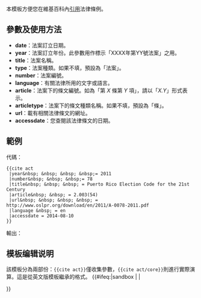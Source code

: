 <includeonly><!-- 在這裡加入模板的保護標識 --></includeonly><noinclude>{{Documentation subpage}}</noinclude>
<!-- 在本行下編輯模板說明 -->
本模板方便您在維基百科內[[Wikipedia:CITE|引用]]法律條例。

== 參數及使用方法 ==
* '''date'''：法案訂立日期。
* '''year'''：法案訂立年份。此參數用作標示「XXXX年第YY號法案」之用。
* '''title'''：法案名稱。
* '''type'''：法案種類。如果不填，預設為「法案」。
* '''number'''：法案編號。
* '''language'''：有關法律所用的文字或語言。
* '''article'''：法案下的條文編號。如為「第 ''X'' 條第 ''Y'' 項」，請以「''X.Y''」形式表示。
* '''articletype'''：法案下的條文種類名稱。如果不填，預設為「條」。
* '''url'''：載有相關法律條文的網址。
* '''accessdate'''：您查閱該法律條文的日期。

== 範例 ==
代碼：<br />
<pre>{{cite act
 |year&nbsp; &nbsp; &nbsp; &nbsp;= 2011
 |number&nbsp; &nbsp; &nbsp;= 78
 |title&nbsp; &nbsp; &nbsp; = Puerto Rico Election Code for the 21st Century
 |article&nbsp; &nbsp; = 2.003(54)
 |url&nbsp; &nbsp; &nbsp; &nbsp; = http://www.oslpr.org/download/en/2011/A-0078-2011.pdf
 |language &nbsp; = en
 |accessdate = 2014-08-10
}}</pre>

輸出：<br />
{{cite act|year=2011|number=78|title=Puerto Rico Election Code for the 21st Century|article=2.003(54)|url=http://www.oslpr.org/download/en/2011/A-0078-2011.pdf|language=en|accessdate = 2014-08-10}}

== 模板编辑说明 ==
該模板分為兩部份：<code><nowiki>{{cite act}}</nowiki></code>僅收集參數，<code><nowiki>{{cite act/core}}</nowiki></code>則進行實際演算。這是從英文版模板繼承的格式。
<includeonly>{{#ifeq:{{SUBPAGENAME}}|sandbox | |
<!-- 本行下加入模板的分類，跨維基連結加入Wikidata（參見[[Wikipedia:Wikidata]]） -->

}}</includeonly>